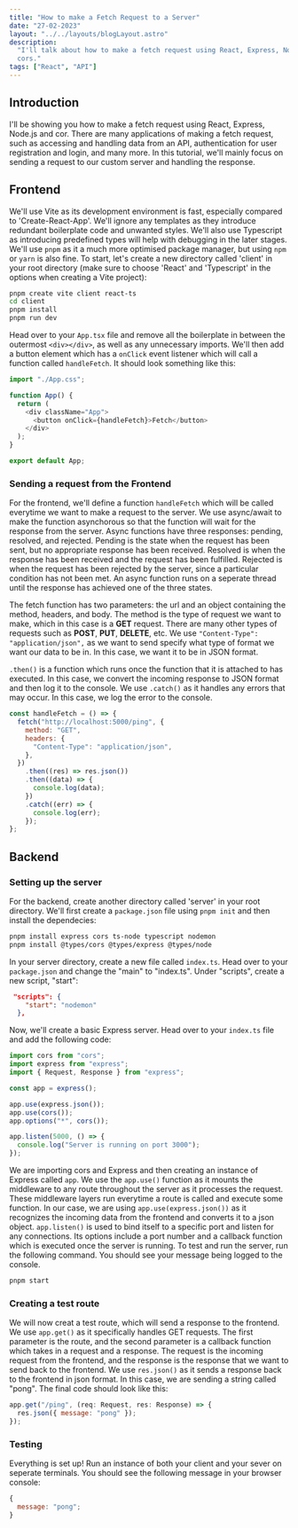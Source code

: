 ```yaml
---
title: "How to make a Fetch Request to a Server"
date: "27-02-2023"
layout: "../../layouts/blogLayout.astro"
description:
  "I'll talk about how to make a fetch request using React, Express, Node.js and
  cors."
tags: ["React", "API"]
---
```


## Introduction

I'll be showing you how to make a fetch request using React, Express, Node.js
and cor. There are many applications of making a fetch request, such as
accessing and handling data from an API, authentication for user registration
and login, and many more. In this tutorial, we'll mainly focus on sending a
request to our custom server and handling the response.

## Frontend

We'll use Vite as its development environment is fast, especially compared to
'Create-React-App'. We'll ignore any templates as they introduce redundant
boilerplate code and unwanted styles. We'll also use Typescript as introducing
predefined types will help with debugging in the later stages. We'll use `pnpm`
as it a much more optimised package manager, but using `npm` or `yarn` is also
fine. To start, let's create a new directory called 'client' in your root
directory (make sure to choose 'React' and 'Typescript' in the options when
creating a Vite project):

```bash
pnpm create vite client react-ts
cd client
pnpm install
pnpm run dev
```

Head over to your `App.tsx` file and remove all the boilerplate in between the
outermost `<div></div>`, as well as any unnecessary imports. We'll then add a
button element which has a `onClick` event listener which will call a function
called `handleFetch`. It should look something like this:

```js
import "./App.css";

function App() {
  return (
    <div className="App">
      <button onClick={handleFetch}>Fetch</button>
    </div>
  );
}

export default App;
```

### Sending a request from the Frontend

For the frontend, we'll define a function `handleFetch` which will be called
everytime we want to make a request to the server. We use async/await to make
the function asynchorous so that the function will wait for the response from
the server. Async functions have three responses: pending, resolved, and
rejected. Pending is the state when the request has been sent, but no
appropriate response has been received. Resolved is when the response has been
received and the request has been fulfilled. Rejected is when the request has
been rejected by the server, since a particular condition has not been met. An
async function runs on a seperate thread until the response has achieved one of
the three states.

The fetch function has two parameters: the url and an object containing the
method, headers, and body. The method is the type of request we want to make,
which in this case is a **GET** request. There are many other types of requests
such as **POST**, **PUT**, **DELETE**, etc. We use
`"Content-Type": "application/json",` as we want to send specify what type of
format we want our data to be in. In this case, we want it to be in JSON format.

`.then()` is a function which runs once the function that it is attached to has
executed. In this case, we convert the incoming response to JSON format and then
log it to the console. We use `.catch()` as it handles any errors that may
occur. In this case, we log the error to the console.

```js
const handleFetch = () => {
  fetch("http://localhost:5000/ping", {
    method: "GET",
    headers: {
      "Content-Type": "application/json",
    },
  })
    .then((res) => res.json())
    .then((data) => {
      console.log(data);
    })
    .catch((err) => {
      console.log(err);
    });
};
```

## Backend

### Setting up the server

For the backend, create another directory called 'server' in your root
directory. We'll first create a `package.json` file using `pnpm init` and then
install the dependecies:

```bash
pnpm install express cors ts-node typescript nodemon
pnpm install @types/cors @types/express @types/node
```

In your server directory, create a new file called `index.ts`. Head over to your
`package.json` and change the "main" to "index.ts". Under "scripts", create a
new script, "start":

```json
 "scripts": {
    "start": "nodemon"
  },
```

Now, we'll create a basic Express server. Head over to your `index.ts` file and
add the following code:

```js
import cors from "cors";
import express from "express";
import { Request, Response } from "express";

const app = express();

app.use(express.json());
app.use(cors());
app.options("*", cors());

app.listen(5000, () => {
  console.log("Server is running on port 3000");
});
```

We are importing cors and Express and then creating an instance of Express
called `app`. We use the `app.use()` function as it mounts the middleware to any
route throughout the server as it processes the request. These middleware layers
run everytime a route is called and execute some function. In our case, we are
using `app.use(express.json())` as it recognizes the incoming data from the
frontend and converts it to a json object. `app.listen()` is used to bind itself
to a specific port and listen for any connections. Its options include a port
number and a callback function which is executed once the server is running. To
test and run the server, run the following command. You should see your message
being logged to the console.

```bash
pnpm start
```

### Creating a test route

We will now creat a test route, which will send a response to the frontend. We
use `app.get()` as it specifically handles GET requests. The first parameter is
the route, and the second parameter is a callback function which takes in a
request and a response. The request is the incoming request from the frontend,
and the response is the response that we want to send back to the frontend. We
use `res.json()` as it sends a response back to the frontend in json format. In
this case, we are sending a string called "pong". The final code should look
like this:

```js
app.get("/ping", (req: Request, res: Response) => {
  res.json({ message: "pong" });
});
```

### Testing

Everything is set up! Run an instance of both your client and your sever on
seperate terminals. You should see the following message in your browser
console:

```js
{
  message: "pong";
}
```
